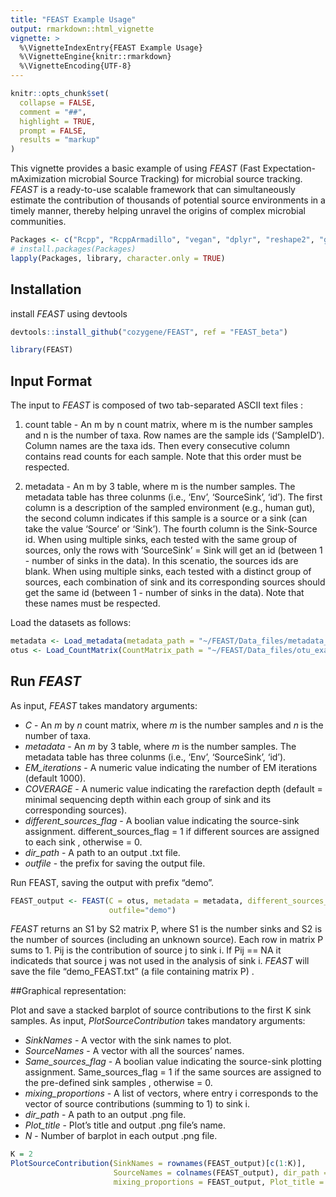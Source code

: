 ```yaml
---
title: "FEAST Example Usage"
output: rmarkdown::html_vignette
vignette: >
  %\VignetteIndexEntry{FEAST Example Usage}
  %\VignetteEngine{knitr::rmarkdown}
  %\VignetteEncoding{UTF-8}
---
```


```r
knitr::opts_chunk$set(
  collapse = FALSE,
  comment = "##",
  highlight = TRUE,
  prompt = FALSE,
  results = "markup"
)
```

This vignette provides a basic example of using *FEAST* (Fast Expectation-mAximization microbial Source Tracking) for microbial source tracking. 
*FEAST* is a ready-to-use scalable framework that can simultaneously estimate the contribution of thousands of potential source environments in a timely manner, thereby helping unravel the origins of complex microbial communities. 


```r
Packages <- c("Rcpp", "RcppArmadillo", "vegan", "dplyr", "reshape2", "gridExtra", "ggplot2", "ggthemes")
# install.packages(Packages)
lapply(Packages, library, character.only = TRUE)
```

## Installation

install *FEAST* using devtools

```r
devtools::install_github("cozygene/FEAST", ref = "FEAST_beta")
```



```r
library(FEAST)

```

## Input Format

The input to *FEAST* is composed of two tab-separated ASCII text files :

(1) count table - An m by n count matrix, where m is the number samples and n is the number of taxa. Row names are the sample ids ('SampleID'). Column names are the taxa ids. Then every consecutive column contains read counts for each sample. Note that this order must be respected.

(2) metadata - An m by 3 table, where m is the number samples. The metadata table has three colunms (i.e., 'Env', 'SourceSink', 'id'). The first column is a description of the sampled environment (e.g., human gut), the second column indicates if this sample is a source or a sink (can take the value 'Source' or 'Sink'). The fourth column is the Sink-Source id. When using multiple sinks, each tested with the same group of sources, only the rows with 'SourceSink' = Sink will get an id (between 1 - number of sinks in the data). In this scenatio, the sources ids are blank. When using multiple sinks, each tested with a distinct group of sources, each combination of sink and its corresponding sources should get the same id (between 1 - number of sinks in the data). Note that these names must be respected.

Load the datasets as follows:

```r
metadata <- Load_metadata(metadata_path = "~/FEAST/Data_files/metadata_example_multi.txt")
otus <- Load_CountMatrix(CountMatrix_path = "~/FEAST/Data_files/otu_example_multi.txt")
```


## Run *FEAST*

As input, *FEAST* takes mandatory arguments:

- _C_ - An _m_ by _n_ count matrix, where _m_ is the number samples and _n_ is the number of taxa.
- _metadata_ - An _m_ by 3 table, where _m_ is the number samples. The metadata table has three colunms (i.e., 'Env', 'SourceSink', 'id').
- _EM_iterations_ - A numeric value indicating the number of EM iterations (default 1000).
- _COVERAGE_ - A numeric value indicating the rarefaction depth (default = minimal sequencing depth within each group of sink and its corresponding sources).
- _different_sources_flag_ - A boolian value indicating the source-sink assignment. different_sources_flag = 1 if different sources are assigned to each sink , otherwise = 0.
- _dir_path_ - A path to an output .txt file.
- _outfile_ - the prefix for saving the output file.

Run FEAST, saving the output with prefix "demo".

```r
FEAST_output <- FEAST(C = otus, metadata = metadata, different_sources_flag = 1, dir_path = "~/FEAST/Data_files/",
                      outfile="demo")

```

*FEAST* returns an S1 by S2 matrix P, where S1 is the number sinks and S2 is the number of sources (including an unknown source). Each row in matrix P sums to 1. Pij is the contribution of source j to sink i. If Pij == NA it indicateds that source j was not used in the analysis of sink i. 
*FEAST* will save the file "demo_FEAST.txt" (a file containing matrix P) .


##Graphical representation: 

Plot and save a stacked barplot of source contributions to the first K sink samples.
As input, *PlotSourceContribution* takes mandatory arguments:

 - _SinkNames_  - A vector with the sink names to plot.
 - _SourceNames_ -  A vector with all the sources' names.
 - _Same_sources_flag_ -  A boolian value indicating the source-sink plotting assignment. Same_sources_flag = 1 if the same sources are assigned to the pre-defined sink samples , otherwise = 0.
 - _mixing_proportions_ -  A list of vectors, where entry i corresponds to the vector of source
contributions (summing to 1) to sink i.
- _dir_path_ -  A path to an output .png file.
- _Plot_title_ - Plot's title and output .png file's name.
- _N_  - Number of barplot in each output .png file.

```r
K = 2
PlotSourceContribution(SinkNames = rownames(FEAST_output)[c(1:K)],
                       SourceNames = colnames(FEAST_output), dir_path = "~/FEAST/Data_files/",
                       mixing_proportions = FEAST_output, Plot_title = "Test_",Same_sources_flag = 0, N = 2)
```








